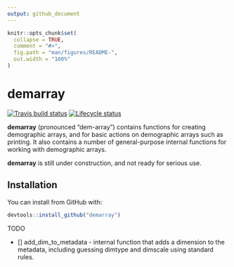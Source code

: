 ```yaml
---
output: github_document
---
```


<!-- README.md is generated from README.Rmd. Please edit that file -->

```r
knitr::opts_chunk$set(
  collapse = TRUE,
  comment = "#>",
  fig.path = "man/figures/README-",
  out.width = "100%"
)
```
# demarray

<!-- badges: start -->
[![Travis build status](https://travis-ci.org/johnrbryant/demarray.svg?branch=master)](https://travis-ci.org/johnrbryant/demarray)
[![Lifecycle status](https://img.shields.io/badge/lifecycle-experimental-orange.svg)](https://www.tidyverse.org/lifecycle/#experimental)
<!-- badges: end -->

**demarray** (pronounced "dem-array") contains functions for creating demographic arrays, and for basic actions on demographic arrays such as printing.  It also contains a number of general-purpose internal functions for working with demographic arrays.

**demarray** is still under construction, and not ready for serious use.

## Installation

You can install from GitHub with:

``` r
devtools::install_github("demarray")
```


TODO

 - [] add_dim_to_metadata - internal function that adds a dimension to the metadata, including guessing dimtype and dimscale using standard rules.
